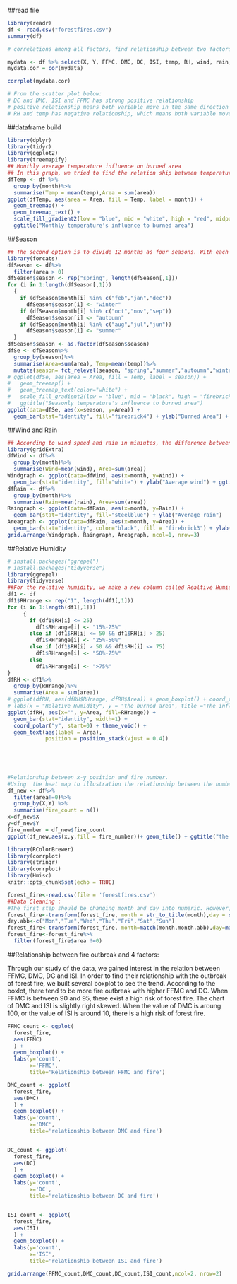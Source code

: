 ##read file
```r
library(readr)
df <- read.csv("forestfires.csv")
summary(df)
```
```r
# correlations among all factors, find relationship between two factors

mydata <- df %>% select(X, Y, FFMC, DMC, DC, ISI, temp, RH, wind, rain, area)
mydata.cor = cor(mydata)

corrplot(mydata.cor)

# From the scatter plot below: 
# DC and DMC, ISI and FFMC has strong positive relationship
# positive relationship means both variable move in the same direction
# RH and temp has negative relationship, which means both variable move in the opposite direction
```
##dataframe build
```r
library(dplyr)
library(tidyr)
library(ggplot2)
library(treemapify)
## Monthly average temperature influence on burned area
## In this graph, we tried to find the relation ship between temperature and forestfires burned area. We decided to use tree map to show the data. To define , we have two options. The first is simply compute monthly average temperature as X axis to show the sum of burned area each month in Y and make the filter as the average temperature every month. The area of each element shows the size of burned area each monthly which can be easily distinguished. From the graph, it is easily to find that the month with higher temperature have much more burned area(possibility of forest fire) than others, especially August and September.
dfTemp <- df %>%
  group_by(month)%>%
  summarise(Temp = mean(temp),Area = sum(area))
ggplot(dfTemp, aes(area = Area, fill = Temp, label = month)) +
  geom_treemap() +
  geom_treemap_text() +
  scale_fill_gradient2(low = "blue", mid = "white", high = "red", midpoint = 0) +
  ggtitle("Monthly temperature's influence to burned area")

```
##Season
```r
## The second option is to divide 12 months as four seasons. With each season's average temperature, the data will be easier to recognize. Obvious temperature and burned area difference can also help the graph show the data. Like monthly result, July, August and September matches summer and autoumn, this time zone is the high possibility to happen forestfire.
library(forcats)
dfSeason <- df%>%
  filter(area > 0)
dfSeason$season <- rep("spring", length(dfSeason[,1]))
for (i in 1:length(dfSeason[,1]))
  {
    if (dfSeason$month[i] %in% c("feb","jan","dec")) 
      dfSeason$season[i] <- "winter"
    if (dfSeason$month[i] %in% c("oct","nov","sep")) 
      dfSeason$season[i] <- "autoumn"
    if (dfSeason$month[i] %in% c("aug","jul","jun")) 
      dfSeason$season[i] <- "summer"
  }
dfSeason$season <- as.factor(dfSeason$season)
dfSe <- dfSeason%>%
  group_by(season)%>%
  summarise(Area=sum(area), Temp=mean(temp))%>%
  mutate(season= fct_relevel(season, "spring","summer","autoumn","winter"))
# ggplot(dfSe, aes(area = Area, fill = Temp, label = season)) +
#   geom_treemap() +
#   geom_treemap_text(color="white") +
#   scale_fill_gradient2(low = "blue", mid = "black", high = "firebrick3", midpoint = 0) +
#   ggtitle("Seasonly temperature's influence to burned area")
ggplot(data=dfSe, aes(x=season, y=Area)) +
  geom_bar(stat="identity", fill="firebrick4") + ylab("Burned Area") + ggtitle("Burned area in four seasons")

```

##Wind and Rain
```r
## According to wind speed and rain in miniutes, the difference between different months seems to be huge. In this case we decided to use bar chart to compare average wind speed and average rain in minutes through month. By comparing them with the sum pf monthly burned area, it can be easily find that the relation between wind speed, rain in minutes and burned area do not have strong connection in monthly. 
library(gridExtra)
dfWind <- df%>%
  group_by(month)%>%
  summarise(Wind=mean(wind), Area=sum(area))
Windgraph <- ggplot(data=dfWind, aes(x=month, y=Wind)) +
  geom_bar(stat="identity", fill="white") + ylab("Average wind") + ggtitle("Wind and Rain influence")
dfRain <- df%>%
  group_by(month)%>%
  summarise(Rain=mean(rain), Area=sum(area))
Raingraph <- ggplot(data=dfRain, aes(x=month, y=Rain)) +
  geom_bar(stat="identity", fill="steelblue") + ylab("Average rain")
Areagraph <- ggplot(data=dfRain, aes(x=month, y=Area)) +
  geom_bar(stat="identity", color="black", fill = "firebrick3") + ylab("Burned Area")
grid.arrange(Windgraph, Raingraph, Areagraph, ncol=1, nrow=3) 
```



##Relative Humidity
```r
# install.packages("ggrepel")
# install.packages("tidyverse")
library(ggrepel)
library(tidyverse)
##For the relative humidity, we make a new column called Realtive Humidity range to classify the data. We search for information about RH, we found humidity have difference influence to foresfire in different range. Then we show each burned area over 0 in box plot. We seperate the data in four part: 15%-25% RH, 25%-50% RH, 50%-75% RH, >75% RH. From the search, the relative humidity over 75% is ought to impossible to happen forestfire. From the result, it is clearly showed that the humidity between 25%-50% have most forestfire. When the relative humidity is over than 75%, it has only 5 forestfire happen and the area is very small, just as the research stated.
df1 <- df
df1$RHrange <- rep("1", length(df1[,1]))
for (i in 1:length(df1[,1]))
     {
       if (df1$RH[i] <= 25)
         df1$RHrange[i] <- "15%-25%"
       else if (df1$RH[i] <= 50 && df1$RH[i] > 25)
         df1$RHrange[i] <- "25%-50%"
       else if (df1$RH[i] > 50 && df1$RH[i] <= 75)
         df1$RHrange[i] <- "50%-75%"
       else
         df1$RHrange[i] <- ">75%"
}
dfRH <- df1%>%
  group_by(RHrange)%>%
  summarise(Area = sum(area))
# ggplot(dfRH, aes(dfRH$RHrange, dfRH$Area)) + geom_boxplot() + coord_trans(y = "sqrt") + 
# labs(x = "Relative Humidity", y = "the burned area", title ="The influence of the range of relative humidity")
ggplot(dfRH, aes(x="", y=Area, fill=RHrange)) +
  geom_bar(stat="identity", width=1) +
  coord_polar("y", start=0) + theme_void() +
  geom_text(aes(label = Area),
            position = position_stack(vjust = 0.4))
  
  

   
```

```r
#Relationship between x-y position and fire number.
#Using  the heat map to illustration the relationship between the number of forest fire and positions. On x axis use x-axis spatial coordinate , on y axis use y-axis spatial coordinate and fill by the value of fire number. According to the heat map, there are three positions((6.5),(8,6),(7,4)) are most likely to happen forest fire.
df_new <- df%>%
  filter(area!=0)%>%
  group_by(X,Y) %>%
  summarise(fire_count = n())
x=df_new$X
y=df_new$Y
fire_number = df_new$fire_count
ggplot(df_new,aes(x,y,fill = fire_number))+ geom_tile() + ggtitle("the relationship between x-y position and fire numbers") + scale_fill_gradient2(low = "black",mid = "firebrick4",high = "red",midpoint = 15)
```

```r
library(RColorBrewer)
library(corrplot)
library(stringr)
library(corrplot)
library(Hmisc)
knitr::opts_chunk$set(echo = TRUE)

forest_fire<-read.csv(file = 'forestfires.csv')
##Data Cleaning :
#The first step should be changing month and day into numeric. However, the string in both column doesnot match the system abbbrevation. We used str_to_title to change the first letter to uppercase and matched month with month.abb thus change them into numbers. We also created a similiar day.abb to match the day column. Then we cleaned the data through using filter to delete the data where buring area=0.
forest_fire<-transform(forest_fire, month = str_to_title(month),day = str_to_title(day))
day.abb<-c("Mon","Tue","Wed","Thu","Fri","Sat","Sun")
forest_fire<-transform(forest_fire, month=match(month,month.abb),day=match(day,day.abb))
forest_fire<-forest_fire%>%
  filter(forest_fire$area !=0)
```


##Relationship between fire outbreak and 4 factors:

Through our study of the data, we gained interest in the relation between FFMC, DMC, DC and ISI. In order to find their relationship with the outbreak of forest fire, we built several boxplot to see the trend.
According to the boxlot, there tend to be more fire outbreak with higher FFMC and DC. When FFMC is between 90 and 95, there exist a high risk of forest fire. The chart of DMC and ISI is slightly right skewed. When the value of DMC is aroung 100, or the value of ISI is around 10, there is a high risk of forest fire.
```r
FFMC_count <- ggplot(
  forest_fire, 
  aes(FFMC)
  ) + 
  geom_boxplot() + 
  labs(y='count', 
       x='FFMC', 
       title='Relationship between FFMC and fire') 

DMC_count <- ggplot(
  forest_fire, 
  aes(DMC)
  ) + 
  geom_boxplot() +  
  labs(y='count', 
       x='DMC', 
       title='relationship between DMC and fire')


DC_count <- ggplot(
  forest_fire, 
  aes(DC)
  ) + 
  geom_boxplot() +  
  labs(y='count', 
       x='DC', 
       title='relationship between DC and fire') 


ISI_count <- ggplot(
  forest_fire, 
  aes(ISI)
  ) + 
  geom_boxplot() +  
  labs(y='count', 
       x='ISI', 
       title='relationship between ISI and fire') 

grid.arrange(FFMC_count,DMC_count,DC_count,ISI_count,ncol=2, nrow=2)
```
